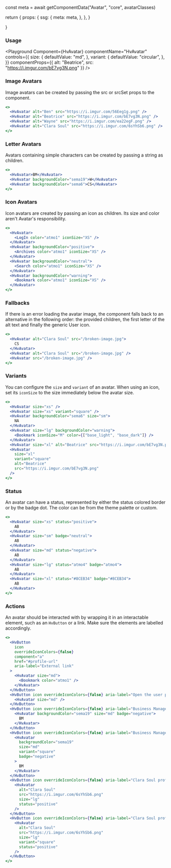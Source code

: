 




const meta = await getComponentData("Avatar", "core", avatarClasses)

return {
props: {
ssg: {
meta: meta,
},
},
}

}

<Description />

<Page>

### Usage

<Playground
  Component={HvAvatar}
  componentName="HvAvatar"
  controls={{
    size: {
      defaultValue: "md",
    },
    variant: {
      defaultValue: "circular",
    },
  }}
  componentProps={{ alt: "Beatrice", src: "https://i.imgur.com/bE7vg3N.png" }}
/>

### Image Avatars

Image avatars can be created by passing the src or srcSet props to the component.

```jsx live
<>
  <HvAvatar alt="Ben" src="https://i.imgur.com/56Eeg1g.png" />
  <HvAvatar alt="Beatrice" src="https://i.imgur.com/bE7vg3N.png" />
  <HvAvatar alt="Wayne" src="https://i.imgur.com/ea22egF.png" />
  <HvAvatar alt="Clara Soul" src="https://i.imgur.com/6sYhSb6.png" />
</>
```

### Letter Avatars

Avatars containing simple characters can be created by passing a string as children.

```jsx live
<>
  <HvAvatar>BM</HvAvatar>
  <HvAvatar backgroundColor="sema19">W</HvAvatar>
  <HvAvatar backgroundColor="sema6">CS</HvAvatar>
</>
```

### Icon Avatars

Icon avatars are created by passing an icon as children. Its size and color aren't Avatar's responsibility.

```jsx live
<>
  <HvAvatar>
    <LogIn color="atmo1" iconSize="XS" />
  </HvAvatar>
  <HvAvatar backgroundColor="positive">
    <Archives color="atmo1" iconSize="XS" />
  </HvAvatar>
  <HvAvatar backgroundColor="neutral">
    <Search color="atmo1" iconSize="XS" />
  </HvAvatar>
  <HvAvatar backgroundColor="warning">
    <Bookmark color="atmo1" iconSize="XS" />
  </HvAvatar>
</>
```

### Fallbacks

If there is an error loading the avatar image, the component falls back to an alternative in the following order: the provided children, the first letter of the alt text and finally the generic User icon.

```jsx live
<>
  <HvAvatar alt="Clara Soul" src="/broken-image.jpg">
    CS
  </HvAvatar>
  <HvAvatar alt="Clara Soul" src="/broken-image.jpg" />
  <HvAvatar src="/broken-image.jpg" />
</>
```

### Variants

You can configure the `size` and `variant` of an avatar. When using an icon, set its `iconSize` to the size immediately below the avatar size.

```jsx live
<>
  <HvAvatar size="xs" />
  <HvAvatar size="xs" variant="square" />
  <HvAvatar backgroundColor="sema6" size="sm">
    NA
  </HvAvatar>
  <HvAvatar size="lg" backgroundColor="warning">
    <Bookmark iconSize="M" color={["base_light", "base_dark"]} />
  </HvAvatar>
  <HvAvatar size="xl" alt="Beatrice" src="https://i.imgur.com/bE7vg3N.png" />
  <HvAvatar
    size="xl"
    variant="square"
    alt="Beatrice"
    src="https://i.imgur.com/bE7vg3N.png"
  />
</>
```

### Status

An avatar can have a status, represented by either the status colored border or by the badge dot. The color can be from the theme palette or custom.

```jsx live
<>
  <HvAvatar size="xs" status="positive">
    AB
  </HvAvatar>
  <HvAvatar size="sm" badge="neutral">
    AB
  </HvAvatar>
  <HvAvatar size="md" status="negative">
    AB
  </HvAvatar>
  <HvAvatar size="lg" status="atmo4" badge="atmo4">
    AB
  </HvAvatar>
  <HvAvatar size="xl" status="#8CEB34" badge="#8CEB34">
    AB
  </HvAvatar>
</>
```

### Actions

An avatar should be interacted with by wrapping it in an interactable element, such as an `HvButton` or a link. Make sure the elements are labelled accordingly.

```jsx live
<>
  <HvButton
    icon
    overrideIconColors={false}
    component="a"
    href="#profile-url"
    aria-label="External link"
  >
    <HvAvatar size="md">
      <Bookmark color="atmo1" />
    </HvAvatar>
  </HvButton>
  <HvButton icon overrideIconColors={false} aria-label="Open the user profile">
    <HvAvatar size="md" />
  </HvButton>
  <HvButton icon overrideIconColors={false} aria-label="Business Manager">
    <HvAvatar backgroundColor="sema19" size="md" badge="negative">
      BM
    </HvAvatar>
  </HvButton>
  <HvButton icon overrideIconColors={false} aria-label="Business Manager">
    <HvAvatar
      backgroundColor="sema19"
      size="md"
      variant="square"
      badge="negative"
    >
      BM
    </HvAvatar>
  </HvButton>
  <HvButton icon overrideIconColors={false} aria-label="Clara Soul profile">
    <HvAvatar
      alt="Clara Soul"
      src="https://i.imgur.com/6sYhSb6.png"
      size="lg"
      status="positive"
    />
  </HvButton>
  <HvButton icon overrideIconColors={false} aria-label="Clara Soul profile">
    <HvAvatar
      alt="Clara Soul"
      src="https://i.imgur.com/6sYhSb6.png"
      size="lg"
      variant="square"
      status="positive"
    />
  </HvButton>
</>
```

</Page>

